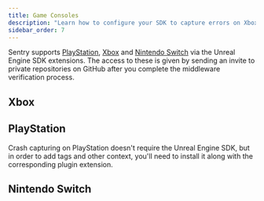 ```yaml
---
title: Game Consoles
description: "Learn how to configure your SDK to capture errors on Xbox, PlayStation and Nintendo Switch."
sidebar_order: 7
---
```


Sentry supports [PlayStation](https://docs.sentry.io/platforms/playstation/), [Xbox](https://docs.sentry.io/platforms/xbox/) and [Nintendo Switch](https://docs.sentry.io/platforms/nintendo-switch/) via the Unreal Engine SDK extensions. The access to these is given by sending an invite to private repositories on GitHub after you complete the middleware verification process.

## Xbox

<PlatformContent includePath="getting-started-console-access/xbox" />

## PlayStation

<PlatformContent includePath="getting-started-console-access/playstation" />

<Alert>

Crash capturing on PlayStation doesn't require the Unreal Engine SDK, but in order to add tags and other context, you'll need to install it along with the corresponding plugin extension.

</Alert>

## Nintendo Switch

<PlatformContent includePath="getting-started-console-access/nintendo-switch" />
